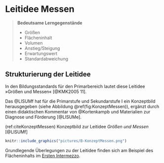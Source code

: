 # Leitidee Messen

> **Bedeutsame Lerngegenstände**
>
> - Größen
> - Flächeninhalt
> - Volumen
> - Anstieg/Steigung
> - Erwartungswert
> - Standardabweichung


## Strukturierung der Leitidee {#strukturierung-der-leitidee-messen}

In den Bildungsstandards für den Primarbereich lautet diese Leitidee »Größen und Messen« [@KMK2005 11].

Das @LISUMf hat für die Primarstufe und Sekundarstufe I ein Konzeptbild herausgegeben (siehe Abbildung \@ref(fig:KonzeptMessen)), ergänzt durch einen didaktischen Kommentar von @Kortenkampb und Materialien zur Diagnose und Förderung [@LISUMe].

(ref:citeKonzeptMessen) Konzeptbild zur Leitidee *Größen und Messen* [@LISUMf]

```r
knitr::include_graphics("pictures/B-KonzeptMessen.png")
```

Grundlegende Überlegungen zu der Leitidee finden sich am Beispiel des Flächeninhalts im [Ersten Intermezzo](#erstes-intermezzo-flaecheninhalt).
